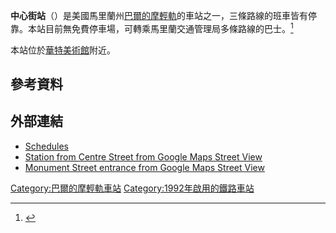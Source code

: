 {{Infobox station
| style=MTA Maryland Light Rail
| name=中心街<br /><small>維農山</small><br />{{lang|en|Centre Street<br/><small>Mt. Vernon</small>}}
| type=[[巴爾的摩輕軌|巴爾的摩輕軌]]車站 
| image= Centre Street station, Baltimore Light Rail, May 2005.jpg
| image_caption=2005年5月中心街站
| address=北霍華德街540號
| borough=[[馬里蘭州|馬里蘭州]][[巴爾的摩|巴爾的摩]]
| country=[[美國|美國]]
| coordinates={{coord|39|17|46.49|N|76|37|12.29|W|type:railwaystation_region:US-MD|display=inline,title}}
| line=[[巴爾的摩輕軌|巴爾的摩輕軌]]
| other={{bus icon}} {{link-en|MTA馬里蘭5號線|Route 5 (MTA Maryland)|5}}、{{link-en|MTA馬里蘭10號線|Route 10 (MTA Maryland)|10}}、{{link-en|MTA馬里蘭14號線|Route 14 (MTA Maryland)|14}}、{{link-en|MTA馬里蘭19號線|Route 19 (MTA Maryland)|19}}、{{link-en|MTA馬里蘭27號線|Route 27 (MTA Maryland)|27}}、{{link-en|MTA馬里蘭91號線|Route 91 (MTA Maryland)|91}}、{{link-en|MTA馬里蘭巴士路線列表|List of MTA Maryland bus routes|120}}、{{link-en|MTA馬里蘭巴士路線列表|List of MTA Maryland bus routes|320}}
| platform=2個[[側式月台|側式月台]]
| tracks=2條
| parking=街道
| bicycle={{link-en|巴爾的摩共享單車|Baltimore Bike Share|共享單車點23號}}（11個架）
| passengers=
| pass_year=
| pass_percent=
| pass_system=
| opened=1992年
| rebuilt=
| ADA=
| code=
| owned={{link-en|馬里蘭交通管理局|Maryland Transit Administration}}
| former=中心街（Centre Street）（1992－2017）
| zone=
| services=
{{s-rail|title=巴爾的摩輕軌}}
{{S-inop|[[萊辛頓市場站|萊辛頓市場站]]}}
{{s-line|巴爾的摩華盛頓國際機場線||#00B8E6}}
{{S-inop|[[文化中心站_(巴爾的摩)|文化中心站]]}}
{{new system|}}
{{S-inop|[[萊辛頓市場站|萊辛頓市場站]]}}
{{s-line|格蘭伯尼線||#FFFF00}}
{{S-inop|[[文化中心站_(巴爾的摩)|文化中心站]]}}
{{new system|}}
{{S-inop|[[萊辛頓市場站|萊辛頓市場站]]}}
{{s-line|賓州車站－康登車場區間車||#DE1D43}}
{{S-inop|[[文化中心站_(巴爾的摩)|文化中心站]]}}
}}

'''中心街站'''（{{lang-en|Centre Street station}}）是美國馬里蘭州[[巴爾的摩輕軌|巴爾的摩輕軌]]的車站之一，三條路線的班車皆有停靠。本站目前無免費停車場，可轉乘馬里蘭交通管理局多條路線的巴士。<ref>{{cite web |url=http://www.mtamaryland.com/services/lightrail/parking/ |title=Station list |deadurl=yes |archiveurl=https://web.archive.org/web/20080613204704/http://www.mtamaryland.com/services/lightrail/parking/ |archivedate=2008-06-13 |accessdate=2014-03-23 }}</ref>

本站位於[[華特美術館|華特美術館]]附近。

==參考資料==
{{Reflist}}

==外部連結==
* [https://web.archive.org/web/20080702112220/http://mtamaryland.com/services/lightrail/schedule/ Schedules]
* [http://maps.google.com/maps?hl=en&ie=UTF8&ll=39.296239,-76.619865&spn=0.004135,0.013701&z=17&layer=c&cbll=39.296331,-76.619871&panoid=AgSEc2DBs0kfg-BazvL8pw&cbp=12,325.14,,0,9.3 Station from Centre Street from Google Maps Street View]
* [http://maps.google.com/maps?hl=en&ie=UTF8&ll=39.297277,-76.619929&spn=0.004135,0.013701&z=17&layer=c&cbll=39.297357,-76.619937&panoid=rS46mDwsyWvdhJ39tDFzJQ&cbp=12,190.34,,0,6.13 Monument Street entrance from Google Maps Street View]

{{巴爾的摩輕軌}}
[[Category:巴爾的摩輕軌車站|Category:巴爾的摩輕軌車站]]
[[Category:1992年啟用的鐵路車站|Category:1992年啟用的鐵路車站]]